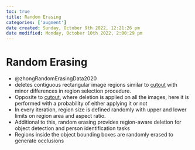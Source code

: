 ```yaml
---
toc: true
title: Random Erasing
categories: ['augment']
date created: Sunday, October 9th 2022, 12:21:26 pm
date modified: Monday, October 10th 2022, 2:00:29 pm
---
```


# Random Erasing
- @zhongRandomErasingData2020
- deletes contiguous rectangular image regions similar to [cutout](cutout.qmd) with minor differences in region selection procedure.
- Opposite to [cutout](cutout.qmd), where deletion is applied on all the images, here it is performed with a probability of either applying it or not
- In every iteration, region size is defined randomly with upper and lower limits on region area and aspect ratio.
- Additional to this, random erasing provides region-aware deletion for object detection and person identification tasks
- Regions inside the object bounding boxes are randomly erased to generate occlusions



